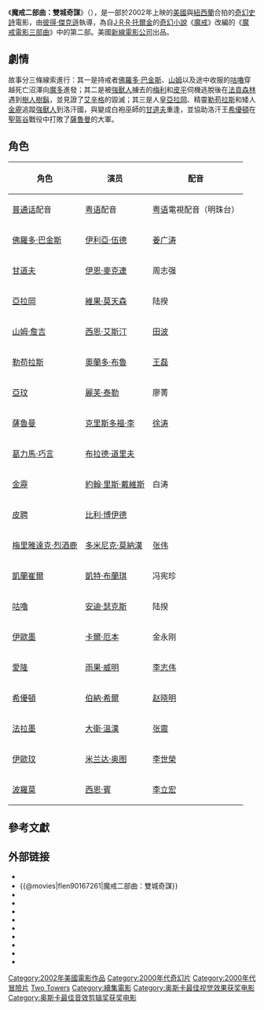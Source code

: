 {{refimprove|time=2019-07-29T06:20:08+00:00}}
{{noteTA
|G1=LR
|G2=Show
}}
{{Dablink|本条目介绍的是魔戒系列电影第二部。魔戒系列小说第二部请见《[[雙城奇謀|雙城奇謀]]》。}}
{{Infobox Film
| name               = 魔戒二部曲：雙城奇謀
| original_name      = {{lang|en|''The Lord of the Rings:<br/>The Two Towers''}}
| image              = LOTRTTTmovie.jpg
| caption            = 《魔戒》劇院海報
| director           = [[彼得·杰克逊|彼得·杰克逊]]
| producer           = {{ubl|[[彼得·杰克逊|彼得·杰克逊]]|芭瑞·奧斯朋（Barrie M. Osborne）|法蘭·沃許（Fran Walsh）}}
| screenplay         = {{ubl|法蘭·沃許|Philippa Boyens|Stephen Sinclair|[[彼得·杰克逊|彼得·杰克逊]]}}
| based_on           = 《[[雙城奇謀|雙城奇謀]]》<br />作者：[[J·R·R·托尔金|J·R·R·托尔金]]
| starring           = {{ubl|[[伊利亞·伍德|伊利亞·伍德]]|[[伊恩·麥克連|伊恩·麥克連]]|[[西恩·艾斯汀|西恩·艾斯汀]]|[[維果·莫天森|維果·莫天森]]|[[安迪·瑟克斯|安迪·瑟克斯]]|[[麗芙·泰勒|麗芙·泰勒]]|[[凱特·布蘭琪|凱特·布蘭琪]]|[[約翰·里斯·戴維斯|約翰·里斯·戴維斯]]|[[奧蘭多·布魯|奧蘭多·布魯]]|[[伯納·希爾|伯納·希爾]]|[[克里斯多福·李|克里斯多福·李]]|[[比利·包依德|比利·包依德]]|[[多米尼克·莫納漢|多米尼克·莫納漢]]|[[雨果·威明|雨果·威明]]|[[米蘭達·奧圖|米蘭達·奧圖]]|[[卡爾·厄本|卡爾·厄本]]|[[大衛·溫漢|大衛·溫漢]]|[[布拉德·道里夫|布拉德·道里夫]]|Sala Baker|[[西恩·賓|西恩·賓]]}}
| music              = [[霍華德·肖|霍華德·肖]]
| cinematography     = Andrew Lesnie
| editing            = {{ubl|Michael J. Horton|Jabez Olssen}}
| production_company = {{ubl|WingNut Films|The Saul Zaentz Company}}
| distributor        = {{flagicon|USA}}[[新線電影公司|新線電影公司]]
| released           = {{Film date|2002|12|5|[[紐約|紐約]]首映|2002|12|18|英国、美国|2002|12|19|马来西亚、新加坡、新西兰|2002|12|20|台湾|2003|1|9|香港|2003|4|26|中国大陸|2021|4|23|中国大陸重映|2021|4|29|台湾重映}}
| runtime            = '''劇院版'''：<br />179分鐘<br />'''終極延長版'''：<br />235分鐘
| country            = {{Flagicon|NZL}} [[新西兰|新西兰]]<br />{{Flagicon|USA}}[[美国|美国]]
| language           = 英語 <!--辛达林語不適用列於此處-->
| budget             = $9400萬美元
| gross              = $9.26億美元
| preceded_by        = 《[[魔戒首部曲：魔戒現身|魔戒首部曲：魔戒現身]]》
| followed_by        = 《[[魔戒三部曲：王者再臨|魔戒三部曲：王者再臨]]》
| cn_name            = 指环王：双塔奇兵
| hk_name            = 魔戒二部曲：雙城奇謀
| tw_name            = 魔戒二部曲：雙城奇謀
}}
《'''魔戒二部曲：雙城奇謀'''》（{{lang-en|''The Lord of the Rings: The Two Towers''}}），是一部於2002年上映的[[美國|美國]]與[[紐西蘭|紐西蘭]]合拍的[[奇幻片|奇幻]][[史詩電影|史詩]]電影，由[[彼得·傑克森|彼得·傑克遜]]執導，為自[[J·R·R·托爾金|J·R·R·托爾金]]的[[奇幻小說|奇幻小說]]《[[魔戒|魔戒]]》改編的《[[魔戒電影三部曲|魔戒電影三部曲]]》中的第二部。美國[[新線電影公司|新線電影公司]]出品。

== 劇情 ==
故事分三條線索進行：其一是持戒者[[佛羅多·巴金斯|佛羅多·巴金斯]]、[[山姆·甘姆齊|山姆]]以及途中收服的[[咕嚕|咕嚕]]穿越死亡沼澤向[[魔多|魔多]]進發；其二是被[[強獸人|強獸人]]擄去的[[梅利|梅利]]和[[皮平|皮平]]伺機逃脫後在[[法貢森林|法貢森林]]遇到[[樹人|樹人]][[樹鬍|樹鬍]]，並見證了[[艾辛格|艾辛格]]的毀滅；其三是人皇[[亞拉岡_(魔戒)|亞拉岡]]、精靈[[勒苟拉斯|勒苟拉斯]]和矮人[[金靂|金靂]]追蹤[[強獸人|強獸人]]到洛汗國，與變成白袍巫師的[[甘道夫|甘道夫]]重逢，並協助洛汗王[[希優頓|希優頓]]在[[聖盔谷|聖盔谷]]戰役中打敗了[[薩魯曼|薩魯曼]]的大軍。

== 角色 ==
{| class="wikitable"
!rowspan=2|角色
!rowspan=2|演员
!colspan=3|配音
|-
!{{flagicon|China}} [[普通话|普通话]]配音
!{{flagicon|Hong Kong}} [[粤语|粤语]]配音
!{{flagicon|Hong Kong}} [[粤语|粤语]]電視配音（明珠台）
|-
|[[佛羅多·巴金斯|佛羅多·巴金斯]]
|[[伊利亞·伍德|伊利亞·伍德]]
|[[姜广涛|姜广涛]]
|[[鄧肇基|鄧肇基]]
|[[梁偉德|梁偉德]]
|-
|[[甘道夫|甘道夫]]
|[[伊恩·麥克連|伊恩·麥克連]]
|周志强
|
|[[譚炳文|譚炳文]]
|-
|[[亞拉岡_(魔戒)|亞拉岡]]
|[[維果·莫天森|維果·莫天森]]
|陆揆
|
|[[陳欣_(配音員)|陳欣]]
|-
|[[山姆·詹吉|山姆·詹吉]]
|[[西恩·艾斯汀|西恩·艾斯汀]]
|[[田波|田波]]
|
|[[陳卓智|陳卓智]]
|-
|[[勒苟拉斯|勒苟拉斯]]
|[[奧蘭多·布魯|奧蘭多·布魯]]
|[[王磊|王磊]]
|
|[[蘇強文|蘇強文]]
|-
|[[亞玟|亞玟]]
|[[麗芙·泰勒|麗芙·泰勒]]
|廖菁
|
|[[陳凱婷|陳凱婷]]
|-
|[[薩魯曼|薩魯曼]]
|[[克里斯多福·李|克里斯多福·李]]
|[[徐涛|徐涛]]
|
|[[陳曙光|陳曙光]]
|-
|[[葛力馬·巧言|葛力馬·巧言]]
|[[布拉德·道里夫|布拉德·道里夫]]
|
|
|
|-
|[[金靂|金靂]]
|[[約翰·里斯·戴維斯|約翰·里斯·戴維斯]]
|白涛
|
|[[陳永信|陳永信]]
|-
|[[皮聘|皮聘]]
|[[比利·博伊德|比利·博伊德]]
|
|
|[[李致林|李致林]]
|-
|[[梅里雅達克·烈酒鹿|梅里雅達克·烈酒鹿]]
|[[多米尼克·莫納漢|多米尼克·莫納漢]]
|[[张伟|张伟]]
|
|[[黃榮璋|黃榮璋]]
|-
|[[凱蘭崔爾|凱蘭崔爾]]
|[[凱特·布蘭琪|凱特·布蘭琪]]
|冯宪珍
|
|[[陸惠玲|陸惠玲]]
|-
|[[咕嚕|咕嚕]]
|[[安迪·瑟克斯|安迪·瑟克斯]]
|陆揆
|
|[[招世亮|招世亮]]
|-
|[[伊歐墨|伊歐墨]]
|[[卡爾·厄本|卡爾·厄本]]
|金永刚
|
|[[李錦綸_(配音員)|李錦綸]]
|-
|[[愛隆|愛隆]]
|[[雨果·威明|雨果·威明]]
|[[李志伟|李志伟]]
|
|[[潘文柏|潘文柏]]
|-
|[[希優頓|希優頓]]
|[[伯納·希爾|伯納·希爾]]
|[[赵晓明|赵晓明]]
|
|[[張炳強|張炳強]]
|-
|[[法拉墨|法拉墨]]
|[[大衛·溫漢|大衛·溫漢]]
|[[张震|张震]]
|
|[[翟耀輝|翟耀輝]]
|-
|[[伊歐玟|伊歐玟]]
|[[米兰达·奥图|米兰达·奥图]]
|[[李世榮_(配音演員)|李世榮]]
|
|[[朱妙蘭|朱妙蘭]]
|-
|[[波羅莫|波羅莫]]
|[[西恩·賓|西恩·賓]]
|[[李立宏|李立宏]]
|
|[[張炳強|張炳強]]
|}

== 參考文獻 ==
{{Reflist}}

== 外部链接 ==
*{{Yahoomovie id|336|魔戒二部曲：雙城奇謀}}
*{{@movies|flen90167261|魔戒二部曲：雙城奇謀}}
*{{douban|title=魔戒二部曲：雙城奇謀}}
*{{Mtime|11403|魔戒二部曲：雙城奇謀}}
*{{Amg movie|271070|魔戒二部曲：雙城奇謀}}
*{{rotten-tomatoes|the_lord_of_the_rings_the_two_towers|魔戒二部曲：雙城奇謀（戲院版）}}
*{{rotten-tomatoes|the_lord_of_the_rings_the_two_towers_2002|魔戒二部曲：雙城奇謀（加長版）}}
*{{mojo title|twotowers|魔戒二部曲：雙城奇謀}}
*{{Tcmdb title|415203|魔戒二部曲：雙城奇謀}}
*{{metacritic film|the-lord-of-the-rings-the-two-towers|魔戒二部曲：雙城奇謀}}
*{{imdb title|0167261|魔戒二部曲：雙城奇謀}}

{{魔戒}}
{{魔戒和哈比人系列電影}}
{{中土大陸電影}}
{{彼得·杰克逊}}
{{土星奖最佳奇幻片}}
{{MTV电影大奖最佳影片}}
{{帝国奖最佳影片}}
{{星云奖最佳剧本/雷·布雷德伯里奖}}
{{日本星雲獎多媒體部門}}

{{DEFAULTSORT:Lord of the Rings 2, The}}
[[Category:2002年美國電影作品|Category:2002年美國電影作品]]
[[Category:2000年代奇幻片|Category:2000年代奇幻片]]
[[Category:2000年代冒險片|Category:2000年代冒險片]]
[[Category:魔戒電影|Two Towers]]
[[Category:續集電影|Category:續集電影]]
[[Category:奥斯卡最佳视觉效果获奖电影|Category:奥斯卡最佳视觉效果获奖电影]]
[[Category:奥斯卡最佳音效剪辑奖获奖电影|Category:奥斯卡最佳音效剪辑奖获奖电影]]